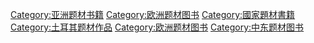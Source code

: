 [[Category:亚洲题材书籍|Category:亚洲题材书籍]]
[[Category:欧洲题材图书|Category:欧洲题材图书]]
[[Category:國家題材書籍|Category:國家題材書籍]]
[[Category:土耳其题材作品|Category:土耳其题材作品]]
[[Category:欧洲题材图书|Category:欧洲题材图书]]
[[Category:中东题材图书|Category:中东题材图书]]